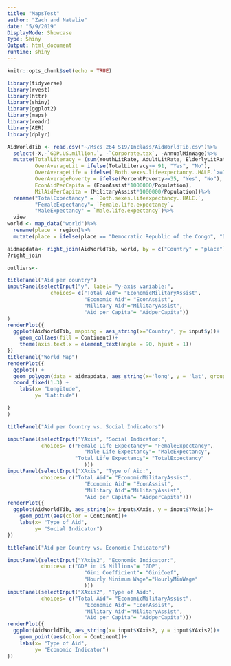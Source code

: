 ```yaml
---
title: "MapsTest"
author: "Zach and Natalie"
date: "5/9/2019"
DisplayMode: Showcase
Type: Shiny
Output: html_document
runtime: shiny
---
```


```r
knitr::opts_chunk$set(echo = TRUE)
```

```r
library(tidyverse)
library(rvest)
library(httr)
library(shiny)
library(ggplot2)
library(maps)
library(readr)
library(AER)
library(dplyr)
```

```r
AidWorldTib <- read.csv("~/Mscs 264 S19/Inclass/AidWorldTib.csv")%>%
  select(-X,-`GDP.US.million.`, -`Corporate.tax`, -AnnualMinWage)%>%
  mutate(TotalLiteracy = (sum(YouthLitRate, AdultLitRate, ElderlyLitRate, na.rm =TRUE)/3),
         OverAverageLit = ifelse(TotalLiteracy>= 91, "Yes", "No"),
         OverAverageLife = ifelse(`Both.sexes.lifeexpectancy..HALE.`>=71.5, "Yes", "No"),
         OverAveragePoverty = ifelse(PercentPoverty>=35, "Yes", "No"),
         EconAidPerCapita = (EconAssist*1000000/Population),
         MilAidPerCapita = (MilitaryAssist*1000000/Population))%>%
  rename("TotalExpectancy" = `Both.sexes.lifeexpectancy..HALE.`,
         "FemaleExpectancy"= `Female.life.expectancy`,
         "MaleExpectancy" = `Male.life.expectancy`)%>%
  view
world <- map_data("world")%>% 
  rename(place = region)%>%
  mutate(place = ifelse(place == "Democratic Republic of the Congo", "DRC", place))

aidmapdata<- right_join(AidWorldTib, world, by = c("Country" = "place"))
?right_join

outliers<-
```

```r
titlePanel("Aid per country")
inputPanel(selectInput("y", label= "y-axis variable:",
              choices= c("Total Aid"= "EconomicMilitaryAssist",
                         "Economic Aid"= "EconAssist",
                         "Military Aid"="MilitaryAssist",
                         "Aid per Capita"= "AidperCapita"))
)
renderPlot({
  ggplot(AidWorldTib, mapping = aes_string(x='Country', y= input$y))+
    geom_col(aes(fill = Continent))+
    theme(axis.text.x = element_text(angle = 90, hjust = 1))
})
titlePanel("World Map")
renderPlot({
  ggplot() + 
  geom_polygon(data = aidmapdata, aes_string(x='long', y = 'lat', group = 'group', fill = input$y)) + 
  coord_fixed(1.3) +
    labs(x= "Longitude",
         y= "Latitude")

}
)

titlePanel("Aid per Country vs. Social Indicators")

inputPanel(selectInput("YAxis", "Social Indicator:",
           choices= c("Female Life Expectancy"= "FemaleExpectancy",
                         "Male Life Expectancy"= "MaleExpectancy",
                      "Total Life Expectancy"= "TotalExpectancy"
                         )))
inputPanel(selectInput("XAxis", "Type of Aid:",
           choices= c("Total Aid"= "EconomicMilitaryAssist",
                         "Economic Aid"= "EconAssist",
                         "Military Aid"="MilitaryAssist",
                         "Aid per Capita"= "AidperCapita")))
renderPlot({
  ggplot(AidWorldTib, aes_string(x= input$XAxis, y = input$YAxis))+
    geom_point(aes(color = Continent))+
    labs(x= "Type of Aid",
         y= "Social Indicator")
})

titlePanel("Aid per Country vs. Economic Indicators")

inputPanel(selectInput("YAxis2", "Economic Indicator:",
           choices= c("GDP in US Millions"= "GDP",
                         "Gini Coefficient"= "GiniCoef",
                         "Hourly Minimum Wage"="HourlyMinWage"
                         )))
inputPanel(selectInput("XAxis2", "Type of Aid:",
           choices= c("Total Aid"= "EconomicMilitaryAssist",
                         "Economic Aid"= "EconAssist",
                         "Military Aid"="MilitaryAssist",
                         "Aid per Capita"= "AidperCapita")))
renderPlot({
  ggplot(AidWorldTib, aes_string(x= input$XAxis2, y = input$YAxis2))+
    geom_point(aes(color = Continent))+
    labs(x= "Type of Aid",
         y= "Economic Indicator")
})


```

